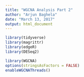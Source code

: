 ```yaml
---
title: "WGCNA Analysis Part 2"
author: "Arjun Baghela"
date: "March 13, 2017"
output: html_document
---
```


```r
library(tidyverse)
library(magrittr)
library(edgeR)
library(DESeq2)

library(WGCNA)
options(stringsAsFactors = FALSE)
enableWGCNAThreads()

```
